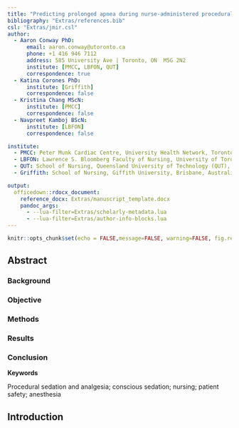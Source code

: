 ```yaml
---
title: "Predicting prolonged apnea during nurse-administered procedural sedation using machine learning"
bibliography: "Extras/references.bib"
csl: "Extras/jmir.csl"
author:
  - Aaron Conway PhD:
      email: aaron.conway@utoronto.ca
      phone: +1 416 946 7112
      address: 585 University Ave | Toronto, ON  M5G 2N2
      institute: [PMCC, LBFON, QUT]
      correspondence: true
  - Katina Corones PhD:
      institute: [Griffith]
      correspondence: false
  - Kristina Chang MScN:
      institute: [PMCC]
      correspondence: false
  - Navpreet Kamboj BScN:
      institute: [LBFON]
      correspondence: false

institute:
  - PMCC: Peter Munk Cardiac Centre, University Health Network, Toronto, Canada
  - LBFON: Lawrence S. Bloomberg Faculty of Nursing, University of Toronto, Toronto, Canada
  - QUT: School of Nursing, Queensland University of Technology (QUT), Brisbane, Australia
  - Griffith: School of Nursing, Giffith University, Brisbane, Australia

output:
  officedown::rdocx_document:
    reference_docx: Extras/manuscript_template.docx
    pandoc_args:
      - --lua-filter=Extras/scholarly-metadata.lua
      - --lua-filter=Extras/author-info-blocks.lua
---
```


```r
knitr::opts_chunk$set(echo = FALSE,message=FALSE, warning=FALSE, fig.retina=8)
```

## Abstract

### Background


### Objective


### Methods


### Results


### Conclusion


**Keywords**

Procedural sedation and analgesia; conscious sedation; nursing; patient safety; anesthesia

\pagebreak

## Introduction

